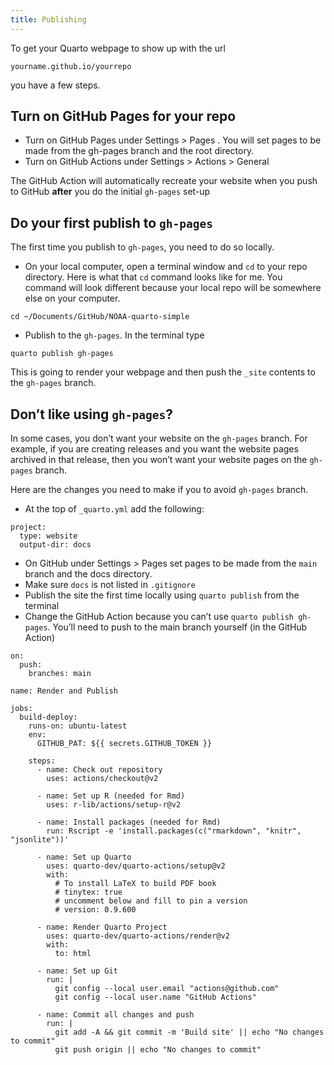 ```yaml
---
title: Publishing
---
```


To get your Quarto webpage to show up with the url
```
yourname.github.io/yourrepo
```
you have a few steps. 

## Turn on GitHub Pages for your repo

* Turn on GitHub Pages under Settings > Pages . You will set pages to be made from the gh-pages branch and the root directory.
* Turn on GitHub Actions under Settings > Actions > General

The GitHub Action will automatically recreate your website when you push to GitHub **after** you do the initial `gh-pages` set-up

## Do your first publish to `gh-pages`

The first time you publish to `gh-pages`, you need to do so locally.

* On your local computer, open a terminal window and `cd` to your repo directory. Here is what that `cd` command looks like for me. You command will look different because your local repo will be somewhere else on your computer.
```
cd ~/Documents/GitHub/NOAA-quarto-simple
```
* Publish to the `gh-pages`. In the terminal type
```
quarto publish gh-pages
```
This is going to render your webpage and then push the `_site` contents to the `gh-pages` branch.


## Don't like using `gh-pages`?

In some cases, you don't want your website on the `gh-pages` branch. For example, if you are creating releases and you want the website pages archived in that release, then you won't want your website pages on the `gh-pages` branch.

Here are the changes you need to make if you to avoid `gh-pages` branch.

* At the top of `_quarto.yml` add the following:
```
project: 
  type: website
  output-dir: docs
```
* On GitHub under Settings > Pages set pages to be made from the `main` branch and the docs directory.
* Make sure `docs` is not listed in `.gitignore`
* Publish the site the first time locally using `quarto publish` from the terminal
* Change the GitHub Action because you can't use `quarto publish gh-pages`. You'll need to push to the main branch yourself (in the GitHub Action)
```
on:
  push:
    branches: main

name: Render and Publish

jobs:
  build-deploy:
    runs-on: ubuntu-latest
    env:
      GITHUB_PAT: ${{ secrets.GITHUB_TOKEN }}

    steps:
      - name: Check out repository
        uses: actions/checkout@v2 
        
      - name: Set up R (needed for Rmd)
        uses: r-lib/actions/setup-r@v2

      - name: Install packages (needed for Rmd)
        run: Rscript -e 'install.packages(c("rmarkdown", "knitr", "jsonlite"))'

      - name: Set up Quarto
        uses: quarto-dev/quarto-actions/setup@v2
        with:
          # To install LaTeX to build PDF book 
          # tinytex: true 
          # uncomment below and fill to pin a version
          # version: 0.9.600
      
      - name: Render Quarto Project
        uses: quarto-dev/quarto-actions/render@v2
        with:
          to: html

      - name: Set up Git
        run: |
          git config --local user.email "actions@github.com"
          git config --local user.name "GitHub Actions"

      - name: Commit all changes and push
        run: |
          git add -A && git commit -m 'Build site' || echo "No changes to commit"
          git push origin || echo "No changes to commit"
```
